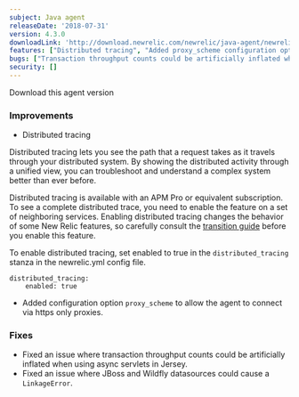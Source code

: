 ```yaml
---
subject: Java agent
releaseDate: '2018-07-31'
version: 4.3.0
downloadLink: 'http://download.newrelic.com/newrelic/java-agent/newrelic-agent/4.3.0/'
features: ["Distributed tracing", "Added proxy_scheme configuration option"]
bugs: ["Transaction throughput counts could be artificially inflated when using async servlets in Jersey", "JBoss and Wildfly datasources could cause a LinkageError"]
security: []
---
```

<ButtonGroup>
  <ButtonLink
    role="button"
    to="https://download.newrelic.com/newrelic/java-agent/newrelic-agent/4.3.0/"
    variant="primary"
  >
    Download this agent version
  </ButtonLink>
</ButtonGroup>

### Improvements

* Distributed tracing

Distributed tracing lets you see the path that a request takes as it travels through your distributed system. By showing the distributed activity through a unified view, you can troubleshoot and understand a complex system better than ever before.

Distributed tracing is available with an APM Pro or equivalent subscription. To see a complete distributed trace, you need to enable the feature on a set of neighboring services. Enabling distributed tracing changes the behavior of some New Relic features, so carefully consult the [transition guide](https://docs.newrelic.com/docs/transition-guide-distributed-tracing) before you enable this feature.

To enable distributed tracing, set enabled to true in the `distributed_tracing` stanza in the newrelic.yml config file.

```
distributed_tracing:
    enabled: true
```

* Added configuration option `proxy_scheme` to allow the agent to connect via https only proxies.

### Fixes

* Fixed an issue where transaction throughput counts could be artificially inflated when using async servlets in Jersey.
* Fixed an issue where JBoss and Wildfly datasources could cause a `LinkageError`.
